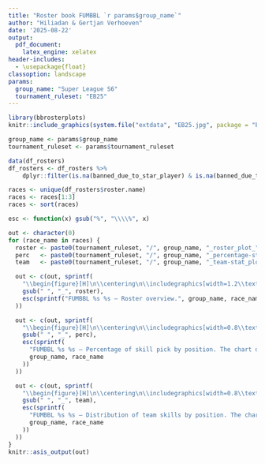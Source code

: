 ```yaml
---
title: "Roster book FUMBBL `r params$group_name`"
author: "Hiliadan & Gertjan Verhoeven"
date: '2025-08-22'
output:
  pdf_document:
    latex_engine: xelatex
header-includes:
  - \usepackage{float}
classoption: landscape
params:
  group_name: "Super League S6"
  tournament_ruleset: "EB25"
---
```



```r
library(bbrosterplots)
knitr::include_graphics(system.file("extdata", "EB25.jpg", package = "bbrosterplots"))
```

```r
group_name <- params$group_name
tournament_ruleset <- params$tournament_ruleset

data(df_rosters)
df_rosters <- df_rosters %>%
    dplyr::filter(is.na(banned_due_to_star_player) & is.na(banned_due_to_inducements) & is.na(banned_due_to_number_of_skills))

races <- unique(df_rosters$roster.name)
races <- races[1:3]
races <- sort(races)


```

```r
esc <- function(x) gsub("%", "\\\\%", x)

out <- character(0)
for (race_name in races) {
  roster <- paste0(tournament_ruleset, "/", group_name, "_roster_plot_", race_name, ".png")
  perc   <- paste0(tournament_ruleset, "/", group_name, "_percentage-stat_plot_", race_name, ".png")
  team   <- paste0(tournament_ruleset, "/", group_name, "_team-stat_plot_", race_name, ".png")

  out <- c(out, sprintf(
    "\\begin{figure}[H]\n\\centering\n\\includegraphics[width=1.2\\textwidth]{%s}\n\\caption{%s}\n\\end{figure}\n\\newpage\n",
    gsub(" ", "_", roster),
    esc(sprintf("FUMBBL %s %s – Roster overview.", group_name, race_name))
  ))

  out <- c(out, sprintf(
    "\\begin{figure}[H]\n\\centering\n\\includegraphics[width=0.8\\textwidth]{%s}\n\\caption{%s}\n\\end{figure}\n\\newpage\n",
    gsub(" ", "_", perc),
    esc(sprintf(
      "FUMBBL %s %s – Percentage of skill pick by position. The chart displays the %% of players by position (type) which have a certain skill or no skill. If the total %% is above 100%%, it means some skill stacking is happening.",
      group_name, race_name
    ))
  ))

  out <- c(out, sprintf(
    "\\begin{figure}[H]\n\\centering\n\\includegraphics[width=0.8\\textwidth]{%s}\n\\caption{%s}\n\\end{figure}\n\\newpage\n",
    gsub(" ", "_", team),
    esc(sprintf(
      "FUMBBL %s %s – Distribution of team skills by position. The chart displays the average number of skills per position. The total should be equal to the maximum number of skills for the roster.",
      group_name, race_name
    ))
  ))
}
knitr::asis_output(out)
```
